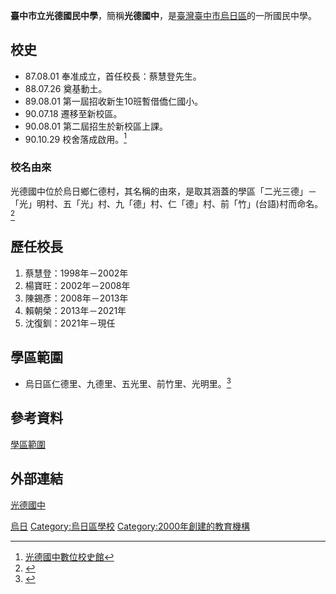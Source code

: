 {{Infobox School
|name           = 臺中市立光德國民中學
|other_name     = Taichung Municipal<br>Guang De Junior High Schools
|image          =
| motto         = 
|established    = {{Start date|1998|08|01|df=y}}
|type           = 市立國民中學
|affiliation    = [[臺中市政府|臺中市政府]]
|district       = {{TWN}}[[臺中市|臺中市]][[烏日區|烏日區]]
|address        =414002 [[臺中市|臺中市]][[烏日區|烏日區]]信義街99號
|grades         = 國一至國三
|principal      = 沈復釧
|faculty        = 
|staff          = 
|enrollment     = 
|free_label    = 
|free_text     = 
|location       =
|website        =  https://gdjh.tc.edu.tw/
}}

'''臺中市立光德國民中學'''，簡稱'''光德國中'''，是[[臺灣|臺灣]][[臺中市|臺中市]][[烏日區|烏日區]]的一所國民中學。

==校史==
* 87.08.01 奉准成立，首任校長：蔡慧登先生。
* 88.07.26 奠基動土。
* 89.08.01 第一屆招收新生10班暫借僑仁國小。
* 90.07.18 遷移至新校區。
* 90.08.01 第二屆招生於新校區上課。
* 90.10.29 校舍落成啟用。<ref>[https://sites.google.com/gdjh.tc.edu.tw/gdjhstory/%E9%A6%96%E9%A0%81?authuser=0 光德國中數位校史館]</ref>

=== 校名由來 ===
光德國中位於烏日鄉仁德村，其名稱的由來，是取其涵蓋的學區「二光三德」－「光」明村、五「光」村、九「德」村、仁「德」村、前「竹」(台語)村而命名。<ref>{{cite web |title=校名由來 |url=https://sites.google.com/gdjh.tc.edu.tw/gdjhstory/歷史沿革/校名由來 |website=光德國中數位校史館 |publisher=光德國中資訊組 |accessdate=2022-03-23}}</ref>

== 歷任校長 ==
#蔡慧登：1998年－2002年
#楊寶旺：2002年－2008年
#陳錫彥：2008年－2013年
#賴朝榮：2013年－2021年
#沈復釧：2021年－現任

== 學區範圍 ==
*烏日區仁德里、九德里、五光里、前竹里、光明里。<ref>{{Cite web| publisher=臺中市立光德國中| title=本校所屬學區之戶籍村| url=http://163.17.226.10/modules/tinyd0/index.php?id=7| accessdate=2009-03-09| archive-date=2009-07-01| archive-url=https://web.archive.org/web/20090701033328/http://163.17.226.10/modules/tinyd0/index.php?id=7| dead-url=yes}}</ref>

==參考資料==
<div class="references-small">
[https://gdjh.tc.edu.tw/p/404-1158-6204.php?Lang=zh-tw 學區範圍] {{Wayback|url=https://gdjh.tc.edu.tw/p/404-1158-6204.php?Lang=zh-tw |date=20160304094945 }}
<references />
</div>

== 外部連結 ==
[https://gdjh.tc.edu.tw/ 光德國中 ] {{Wayback|url=https://gdjh.tc.edu.tw/ |date=20140201195803 }} 
{{臺中市國民中小學}}

[[Category:臺中市立國民中學|烏日]]
[[Category:烏日區學校|Category:烏日區學校]]
[[Category:2000年創建的教育機構|Category:2000年創建的教育機構]]